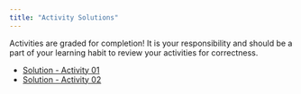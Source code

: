 ```yaml
---
title: "Activity Solutions"
---
```



Activities are graded for completion! It is your responsibility and should be a part of your learning habit to review your activities for correctness.

- [Solution - Activity 01](documents/solutions/solution_act_01.html)
- [Solution - Activity 02](documents/solutions/solution_act_02.html)
